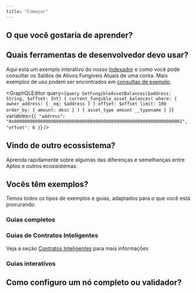```yaml
---
title: "Começar"
---
```




## O que você gostaria de aprender?

<CardGrid>
  <LinkCard href="/pt/build/smart-contracts" title="Contratos Inteligentes" description="Aprenda como escrever contratos inteligentes no Aptos com a linguagem de programação Move." />

  <LinkCard href="/pt/build/indexer" title="Consultar Dados" description="Use o Indexador Aptos para consultar dados on-chain de forma eficiente." />

  <LinkCard href="/pt/network/blockchain/blockchain-deep-dive" title="Infraestrutura Blockchain" description="Aprenda sobre os diferentes componentes da infraestrutura blockchain do Aptos." />
</CardGrid>

## Quais ferramentas de desenvolvedor devo usar?

<CardGrid>
  <LinkCard href="/pt/build/sdks" title="SDKs" description="Use nossos SDKs TypeScript, Python, Rust e outros para enviar transações e ler dados on-chain." />

  <LinkCard href="/pt/build/indexer" title="Indexador" description="Consulte dados on-chain como saldos de contas, transações históricas, NFTs por conta e muito mais." />

  <LinkCard href="/pt/build/cli" title="CLI" description="Compile e faça profiling de contratos inteligentes Move, execute uma rede local e muito mais com o CLI do Aptos." />
</CardGrid>

Aqui está um exemplo interativo do nosso [Indexador](/pt/build/indexer) e como você pode consultar os Saldos de Ativos Fungíveis Atuais de uma conta. Mais exemplos de uso podem ser encontrados em [consultas de exemplo](/pt/build/indexer/indexer-api/fungible-asset-balances).

<GraphQLEditor
  query={`query GetFungibleAssetBalances($address: String, $offset: Int) {
  current_fungible_asset_balances(
    where: { owner_address: { _eq: $address } }
    offset: $offset
    limit: 100
    order_by: { amount: desc }
  ) {
    asset_type
    amount
    __typename
  }
}`}
  variables={`{
  "address": "0x0000000000000000000000000000000000000000000000000000000000000001",
  "offset": 0
}`}
/>

## Vindo de outro ecossistema?

Aprenda rapidamente sobre algumas das diferenças e semelhanças entre Aptos e outros ecossistemas.

<CardGrid>
  <LinkCard href="/pt/build/get-started/ethereum-cheatsheet" title="Guia Rápido Ethereum / EVM para Aptos" />

  <LinkCard href="/pt/build/get-started/solana-cheatsheet" title="Guia Rápido Solana / SVM para Aptos" />

  <LinkCard href="/pt/network/blockchain/move#comparison-to-other-vms" title="Comparação de VMs" />
</CardGrid>

## Vocês têm exemplos?

Temos todos os tipos de exemplos e guias, adaptados para o que você está procurando.

### Guias completos

<CardGrid>
  <LinkCard href="/pt/build/guides/first-transaction" title="Sua Primeira Transação" description="Este tutorial descreve como gerar e enviar transações para o blockchain Aptos, e verificar essas transações enviadas." />

  <LinkCard href="/pt/build/guides/your-first-nft" title="Seu Primeiro NFT" description="Este tutorial descreve como criar e transferir ativos não fungíveis no blockchain Aptos." />

  <LinkCard href="/pt/build/guides/first-fungible-asset" title="Seu Primeiro Ativo Fungível" description="Este tutorial introduz como você pode compilar, implantar e cunhar seu próprio ativo fungível (FA), chamado FACoin." />
</CardGrid>

### Guias de Contratos Inteligentes

Veja a seção [Contratos Inteligentes](/pt/build/smart-contracts) para mais informações

<CardGrid>
  <LinkCard href="/pt/build/guides/build-e2e-dapp/1-create-smart-contract" title="Criar um Contrato Inteligente" description="Este é o primeiro capítulo do tutorial sobre como construir um dapp completo no Aptos." />

  <LinkCard href="https://github.com/aptos-labs/aptos-core/tree/main/aptos-move/move-examples" title="Exemplos Aptos Move" description="Mais de 30 exemplos sobre como desenvolver Move no Aptos" target="_blank" />

  <LinkCard href="https://github.com/aptos-labs/aptos-core/tree/main/aptos-move/move-examples/move-tutorial" title="Tutorial Move" description="Cobre os fundamentos da programação com Move" target="_blank" />
</CardGrid>

### Guias interativos

<CardGrid>
  <LinkCard href="https://learn.aptoslabs.com/en/workshops" title="Aptos Learn" description="Guias básicos e avançados" target="_blank" />

  <LinkCard href="https://movespiders.com" title="Move Spiders" description="Aprenda sobre Move com um mascote aranha amigável do Move Spiders" target="_blank" />

  <LinkCard href="https://www.aptosshores.com" title="Aptos Shores" description="Aprenda sobre Move com Aptos Shores" target="_blank" />
</CardGrid>

## Como configuro um nó completo ou validador?

<CardGrid>
  <LinkCard href="/pt/network/nodes/full-node" title="Configurar um nó completo" />

  <LinkCard href="/pt/network/nodes/validator-node" title="Configurar um validador" />
</CardGrid>

